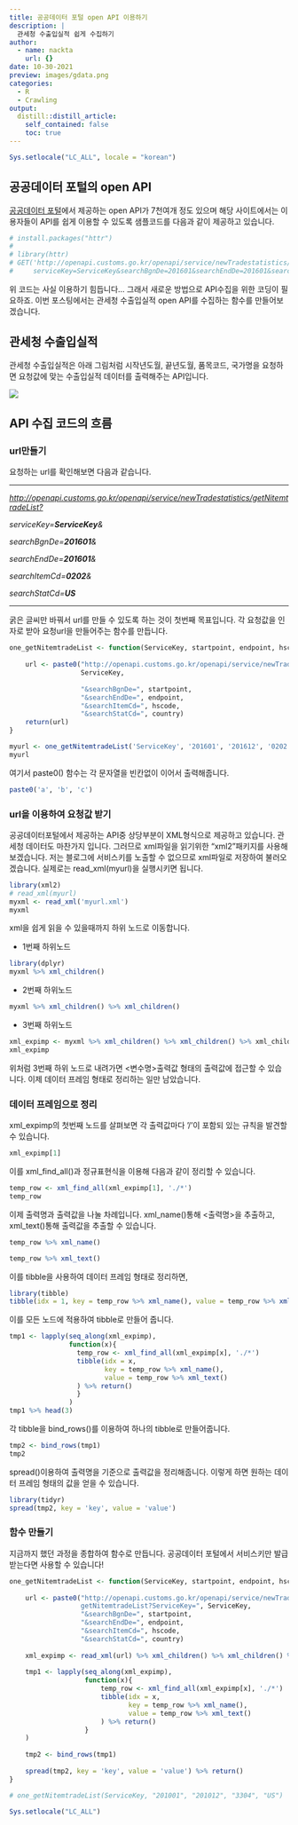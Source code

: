 ```yaml
---
title: 공공데이터 포털 open API 이용하기
description: |
  관세청 수출입실적 쉽게 수집하기
author:
  - name: nackta
    url: {}
date: 10-30-2021
preview: images/gdata.png
categories:
  - R
  - Crawling
output:
  distill::distill_article:
    self_contained: false
    toc: true
---
```


```r
Sys.setlocale("LC_ALL", locale = "korean")
```

## 공공데이터 포털의 open API

[공공데이터 포털](https://www.data.go.kr/)에서 제공하는 open API가 7천여개 정도 있으며 해당 사이트에서는 이용자들이 API를 쉽게 이용할 수 있도록 샘플코드를 다음과 같이 제공하고 있습니다.

```r
# install.packages("httr")
# 
# library(httr)
# GET('http://openapi.customs.go.kr/openapi/service/newTradestatistics/getNitemtradeList?
#     serviceKey=ServiceKey&searchBgnDe=201601&searchEndDe=201601&searchItemCd=0202&searchStatCd=US')

```

위 코드는 사실 이용하기 힘듭니다... 그래서 새로운 방법으로 API수집을 위한 코딩이 필요하죠. 이번 포스팅에서는 관세청 수출입실적 open API를 수집하는 함수를 만들어보겠습니다.

## 관세청 수출입실적

관세청 수출입실적은 아래 그림처럼 시작년도월, 끝년도월, 품목코드, 국가명을 요청하면 요청값에 맞는 수출입실적 데이터를 출력해주는 API입니다.

![](costoms.png)

## API 수집 코드의 흐름

### url만들기

요청하는 url를 확인해보면 다음과 같습니다.

------------------------------------------------------------------------

[*http://openapi.customs.go.kr/openapi/service/newTradestatistics/getNitemtradeList?*](http://openapi.customs.go.kr/openapi/service/newTradestatistics/getNitemtradeList?)

*serviceKey=**ServiceKey**&*

*searchBgnDe=**201601**&*

*searchEndDe=**201601**&*

*searchItemCd=**0202**&*

*searchStatCd=**US***

------------------------------------------------------------------------

굵은 글씨만 바꿔서 url를 만들 수 있도록 하는 것이 첫번째 목표입니다. 각 요청값을 인자로 받아 요청url을 만들어주는 함수를 만듭니다.

```r
one_getNitemtradeList <- function(ServiceKey, startpoint, endpoint, hscode, country){
  
    url <- paste0("http://openapi.customs.go.kr/openapi/service/newTradestatistics/getNitemtradeList?ServiceKey=",
                  ServiceKey,
                  
                  "&searchBgnDe=", startpoint,
                  "&searchEndDe=", endpoint,
                  "&searchItemCd=", hscode,
                  "&searchStatCd=", country)
    return(url)
}

myurl <- one_getNitemtradeList('ServiceKey', '201601', '201612', '0202', 'US')
myurl
```

여기서 paste0() 함수는 각 문자열을 빈칸없이 이어서 출력해줍니다.

```r
paste0('a', 'b', 'c')
```

### url을 이용하여 요청값 받기

공공데이터포털에서 제공하는 API중 상당부분이 XML형식으로 제공하고 있습니다. 관세청 데이터도 마찬가지 입니다. 그러므로 xml파일을 읽기위한 "xml2"패키지를 사용해보겠습니다. 저는 블로그에 서비스키를 노출할 수 없으므로 xml파일로 저장하여 불러오겠습니다. 실제로는 read_xml(myurl)을 실행시키면 됩니다.

```r
library(xml2)
# read_xml(myurl)
myxml <- read_xml('myurl.xml')
myxml
```

xml을 쉽게 읽을 수 있을때까지 하위 노드로 이동합니다.

-   1번째 하위노드

```r
library(dplyr)
myxml %>% xml_children()
```

-   2번째 하위노드

```r
myxml %>% xml_children() %>% xml_children()
```

-   3번째 하위노드

```r
xml_expimp <- myxml %>% xml_children() %>% xml_children() %>% xml_children
xml_expimp
```

위처럼 3번째 하위 노드로 내려가면 <변수명>출력값</변수명> 형태의 출력값에 접근할 수 있습니다. 이제 데이터 프레임 형태로 정리하는 일만 남았습니다.

### 데이터 프레임으로 정리

xml_expimp의 첫번째 노드를 살펴보면 각 출력값마다 '/'이 포함되 있는 규칙을 발견할 수 있습니다.

```r
xml_expimp[1]
```

이를 xml_find_all()과 정규표현식을 이용해 다음과 같이 정리할 수 있습니다.

```r
temp_row <- xml_find_all(xml_expimp[1], './*')
temp_row
```

이제 출력명과 출력값을 나눌 차례입니다. xml_name()통해 <출력명>을 추출하고, xml_text()통해 출력값을 추출할 수 있습니다.

```r
temp_row %>% xml_name()
```

```r
temp_row %>% xml_text()
```

이를 tibble을 사용하여 데이터 프레임 형태로 정리하면,

```r
library(tibble)
tibble(idx = 1, key = temp_row %>% xml_name(), value = temp_row %>% xml_text())
```

이를 모든 노드에 적용하여 tibble로 만들어 줍니다.

```r
tmp1 <- lapply(seq_along(xml_expimp),
               function(x){
                 temp_row <- xml_find_all(xml_expimp[x], './*')
                 tibble(idx = x,
                        key = temp_row %>% xml_name(),
                        value = temp_row %>% xml_text()
                 ) %>% return()
                 }
               )
tmp1 %>% head(3)
```

각 tibble을 bind_rows()를 이용하여 하나의 tibble로 만들어줍니다.

```r
tmp2 <- bind_rows(tmp1)
tmp2
```

spread()이용하여 출력명을 기준으로 출력값을 정리해줍니다. 이렇게 하면 원하는 데이터 프레임 형태의 값을 얻을 수 있습니다.

```r
library(tidyr)
spread(tmp2, key = 'key', value = 'value')
```

### 함수 만들기

지금까지 했던 과정을 종합하여 함수로 만듭니다. 공공데이터 포털에서 서비스키만 발급받는다면 사용할 수 있습니다!

```r
one_getNitemtradeList <- function(ServiceKey, startpoint, endpoint, hscode, country){
     
    url <- paste0("http://openapi.customs.go.kr/openapi/service/newTradestatistics/
                  getNitemtradeList?ServiceKey=", ServiceKey,
                  "&searchBgnDe=", startpoint,
                  "&searchEndDe=", endpoint,
                  "&searchItemCd=", hscode,
                  "&searchStatCd=", country)
    
    xml_expimp <- read_xml(url) %>% xml_children() %>% xml_children() %>% xml_children()
    
    tmp1 <- lapply(seq_along(xml_expimp),
                   function(x){
                       temp_row <- xml_find_all(xml_expimp[x], './*')
                       tibble(idx = x,
                              key = temp_row %>% xml_name(),
                              value = temp_row %>% xml_text()
                       ) %>% return()
                   }
    )
    
    tmp2 <- bind_rows(tmp1)
  
    spread(tmp2, key = 'key', value = 'value') %>% return()
}

# one_getNitemtradeList(ServiceKey, "201001", "201012", "3304", "US")
```

```r
Sys.setlocale("LC_ALL")
```
